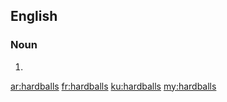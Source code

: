 ==English==

===Noun===
{{head|en|plural}}

# {{plural of|hardball|lang=en|nocat=1}}

[[ar:hardballs]]
[[fr:hardballs]]
[[ku:hardballs]]
[[my:hardballs]]
